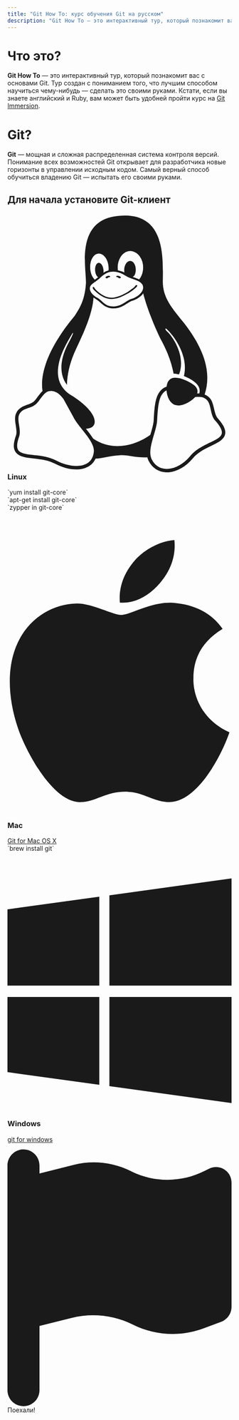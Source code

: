 ```yaml
---
title: "Git How To: курс обучения Git на русском"
description: "Git How To — это интерактивный тур, который познакомит вас с основами Git. Тур создан с пониманием того, что лучший способ научиться использовать Git — попробовать его своими руками."
---
```


<div className="flex flex-col gap-8 sm:flex-row">
<div className="">
<h1 className="font-3xl">Что это?</h1>

<b>Git How To</b> — это интерактивный тур, который познакомит вас с основами Git. Тур создан с пониманием того, что лучшим способом научиться чему-нибудь — сделать это своими руками.
Кстати, если вы знаете английский и Ruby, вам может быть удобней пройти курс на <a href="http://gitimmersion.com/">Git Immersion</a>.
</div>
<div className="w-full">
<h1 className="font-3xl">Git?</h1>

<b>Git</b> — мощная и сложная распределенная система контроля версий. Понимание всех возможностей Git открывает для разработчика новые горизонты в управлении исходным кодом. Самый верный способ обучиться владению Git — испытать его своими руками.
</div>
</div>

## Для начала установите Git-клиент

<div className="flex flex-col gap-8 sm:flex-row">
<div className="flex-grow">

<h3 className="flex flex-row gap-2"><svg className="w-6" fill="currentColor" xmlns="http://www.w3.org/2000/svg" viewBox="0 0 448 512"><path d="M220.8 123.3c1 .5 1.8 1.7 3 1.7 1.1 0 2.8-.4 2.9-1.5.2-1.4-1.9-2.3-3.2-2.9-1.7-.7-3.9-1-5.5-.1-.4.2-.8.7-.6 1.1.3 1.3 2.3 1.1 3.4 1.7zm-21.9 1.7c1.2 0 2-1.2 3-1.7 1.1-.6 3.1-.4 3.5-1.6.2-.4-.2-.9-.6-1.1-1.6-.9-3.8-.6-5.5.1-1.3.6-3.4 1.5-3.2 2.9.1 1 1.8 1.5 2.8 1.4zM420 403.8c-3.6-4-5.3-11.6-7.2-19.7-1.8-8.1-3.9-16.8-10.5-22.4-1.3-1.1-2.6-2.1-4-2.9-1.3-.8-2.7-1.5-4.1-2 9.2-27.3 5.6-54.5-3.7-79.1-11.4-30.1-31.3-56.4-46.5-74.4-17.1-21.5-33.7-41.9-33.4-72C311.1 85.4 315.7.1 234.8 0 132.4-.2 158 103.4 156.9 135.2c-1.7 23.4-6.4 41.8-22.5 64.7-18.9 22.5-45.5 58.8-58.1 96.7-6 17.9-8.8 36.1-6.2 53.3-6.5 5.8-11.4 14.7-16.6 20.2-4.2 4.3-10.3 5.9-17 8.3s-14 6-18.5 14.5c-2.1 3.9-2.8 8.1-2.8 12.4 0 3.9.6 7.9 1.2 11.8 1.2 8.1 2.5 15.7.8 20.8-5.2 14.4-5.9 24.4-2.2 31.7 3.8 7.3 11.4 10.5 20.1 12.3 17.3 3.6 40.8 2.7 59.3 12.5 19.8 10.4 39.9 14.1 55.9 10.4 11.6-2.6 21.1-9.6 25.9-20.2 12.5-.1 26.3-5.4 48.3-6.6 14.9-1.2 33.6 5.3 55.1 4.1.6 2.3 1.4 4.6 2.5 6.7v.1c8.3 16.7 23.8 24.3 40.3 23 16.6-1.3 34.1-11 48.3-27.9 13.6-16.4 36-23.2 50.9-32.2 7.4-4.5 13.4-10.1 13.9-18.3.4-8.2-4.4-17.3-15.5-29.7zM223.7 87.3c9.8-22.2 34.2-21.8 44-.4 6.5 14.2 3.6 30.9-4.3 40.4-1.6-.8-5.9-2.6-12.6-4.9 1.1-1.2 3.1-2.7 3.9-4.6 4.8-11.8-.2-27-9.1-27.3-7.3-.5-13.9 10.8-11.8 23-4.1-2-9.4-3.5-13-4.4-1-6.9-.3-14.6 2.9-21.8zM183 75.8c10.1 0 20.8 14.2 19.1 33.5-3.5 1-7.1 2.5-10.2 4.6 1.2-8.9-3.3-20.1-9.6-19.6-8.4.7-9.8 21.2-1.8 28.1 1 .8 1.9-.2-5.9 5.5-15.6-14.6-10.5-52.1 8.4-52.1zm-13.6 60.7c6.2-4.6 13.6-10 14.1-10.5 4.7-4.4 13.5-14.2 27.9-14.2 7.1 0 15.6 2.3 25.9 8.9 6.3 4.1 11.3 4.4 22.6 9.3 8.4 3.5 13.7 9.7 10.5 18.2-2.6 7.1-11 14.4-22.7 18.1-11.1 3.6-19.8 16-38.2 14.9-3.9-.2-7-1-9.6-2.1-8-3.5-12.2-10.4-20-15-8.6-4.8-13.2-10.4-14.7-15.3-1.4-4.9 0-9 4.2-12.3zm3.3 334c-2.7 35.1-43.9 34.4-75.3 18-29.9-15.8-68.6-6.5-76.5-21.9-2.4-4.7-2.4-12.7 2.6-26.4v-.2c2.4-7.6.6-16-.6-23.9-1.2-7.8-1.8-15 .9-20 3.5-6.7 8.5-9.1 14.8-11.3 10.3-3.7 11.8-3.4 19.6-9.9 5.5-5.7 9.5-12.9 14.3-18 5.1-5.5 10-8.1 17.7-6.9 8.1 1.2 15.1 6.8 21.9 16l19.6 35.6c9.5 19.9 43.1 48.4 41 68.9zm-1.4-25.9c-4.1-6.6-9.6-13.6-14.4-19.6 7.1 0 14.2-2.2 16.7-8.9 2.3-6.2 0-14.9-7.4-24.9-13.5-18.2-38.3-32.5-38.3-32.5-13.5-8.4-21.1-18.7-24.6-29.9s-3-23.3-.3-35.2c5.2-22.9 18.6-45.2 27.2-59.2 2.3-1.7.8 3.2-8.7 20.8-8.5 16.1-24.4 53.3-2.6 82.4.6-20.7 5.5-41.8 13.8-61.5 12-27.4 37.3-74.9 39.3-112.7 1.1.8 4.6 3.2 6.2 4.1 4.6 2.7 8.1 6.7 12.6 10.3 12.4 10 28.5 9.2 42.4 1.2 6.2-3.5 11.2-7.5 15.9-9 9.9-3.1 17.8-8.6 22.3-15 7.7 30.4 25.7 74.3 37.2 95.7 6.1 11.4 18.3 35.5 23.6 64.6 3.3-.1 7 .4 10.9 1.4 13.8-35.7-11.7-74.2-23.3-84.9-4.7-4.6-4.9-6.6-2.6-6.5 12.6 11.2 29.2 33.7 35.2 59 2.8 11.6 3.3 23.7.4 35.7 16.4 6.8 35.9 17.9 30.7 34.8-2.2-.1-3.2 0-4.2 0 3.2-10.1-3.9-17.6-22.8-26.1-19.6-8.6-36-8.6-38.3 12.5-12.1 4.2-18.3 14.7-21.4 27.3-2.8 11.2-3.6 24.7-4.4 39.9-.5 7.7-3.6 18-6.8 29-32.1 22.9-76.7 32.9-114.3 7.2zm257.4-11.5c-.9 16.8-41.2 19.9-63.2 46.5-13.2 15.7-29.4 24.4-43.6 25.5s-26.5-4.8-33.7-19.3c-4.7-11.1-2.4-23.1 1.1-36.3 3.7-14.2 9.2-28.8 9.9-40.6.8-15.2 1.7-28.5 4.2-38.7 2.6-10.3 6.6-17.2 13.7-21.1.3-.2.7-.3 1-.5.8 13.2 7.3 26.6 18.8 29.5 12.6 3.3 30.7-7.5 38.4-16.3 9-.3 15.7-.9 22.6 5.1 9.9 8.5 7.1 30.3 17.1 41.6 10.6 11.6 14 19.5 13.7 24.6zM173.3 148.7c2 1.9 4.7 4.5 8 7.1 6.6 5.2 15.8 10.6 27.3 10.6 11.6 0 22.5-5.9 31.8-10.8 4.9-2.6 10.9-7 14.8-10.4s5.9-6.3 3.1-6.6-2.6 2.6-6 5.1c-4.4 3.2-9.7 7.4-13.9 9.8-7.4 4.2-19.5 10.2-29.9 10.2s-18.7-4.8-24.9-9.7c-3.1-2.5-5.7-5-7.7-6.9-1.5-1.4-1.9-4.6-4.3-4.9-1.4-.1-1.8 3.7 1.7 6.5z"/></svg> Linux</h3>


<div>`yum install git-core`</div>
<div>`apt-get install git-core`</div>
<div>`zypper in git-core`</div>
</div>


<div className="flex-grow">

<h3 className="flex flex-row gap-2"><svg className="w-6" fill="currentColor" xmlns="http://www.w3.org/2000/svg" viewBox="0 0 384 512"><path d="M318.7 268.7c-.2-36.7 16.4-64.4 50-84.8-18.8-26.9-47.2-41.7-84.7-44.6-35.5-2.8-74.3 20.7-88.5 20.7-15 0-49.4-19.7-76.4-19.7C63.3 141.2 4 184.8 4 273.5q0 39.3 14.4 81.2c12.8 36.7 59 126.7 107.2 125.2 25.2-.6 43-17.9 75.8-17.9 31.8 0 48.3 17.9 76.4 17.9 48.6-.7 90.4-82.5 102.6-119.3-65.2-30.7-61.7-90-61.7-91.9zm-56.6-164.2c27.3-32.4 24.8-61.9 24-72.5-24.1 1.4-52 16.4-67.9 34.9-17.5 19.8-27.8 44.3-25.6 71.9 26.1 2 49.9-11.4 69.5-34.3z"/></svg> Mac</h3>
<a href="http://git-scm.com/download/mac">Git for Mac OS X</a><br/>
<div>`brew install git`</div>

</div>

<div className="flex-grow">
<h3 className="flex flex-row gap-2"><svg className="w-6" fill="currentColor" xmlns="http://www.w3.org/2000/svg" viewBox="0 0 448 512"><path d="M0 93.7l183.6-25.3v177.4H0V93.7zm0 324.6l183.6 25.3V268.4H0v149.9zm203.8 28L448 480V268.4H203.8v177.9zm0-380.6v180.1H448V32L203.8 65.7z"/></svg> Windows</h3>
<a href="http://git-for-windows.github.io/">git for windows</a>
</div>
</div>

<div className="mt-16">
<div className="flex flex-col sm:flex-row gap-8 justify-between items-center">

  <Btn size="4xl" href="/ru/setup"><svg  className="w-8" fill="currentColor" xmlns="http://www.w3.org/2000/svg" viewBox="0 0 448 512"><path d="M64 32C64 14.3 49.7 0 32 0S0 14.3 0 32V64 368 480c0 17.7 14.3 32 32 32s32-14.3 32-32V352l64.3-16.1c41.1-10.3 84.6-5.5 122.5 13.4c44.2 22.1 95.5 24.8 141.7 7.4l34.7-13c12.5-4.7 20.8-16.6 20.8-30V66.1c0-23-24.2-38-44.8-27.7l-9.6 4.8c-46.3 23.2-100.8 23.2-147.1 0c-35.1-17.6-75.4-22-113.5-12.5L64 48V32z"/></svg> Поехали!</Btn>

</div>
</div>
